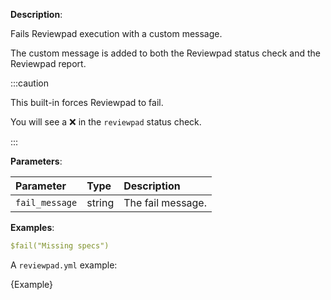 
**Description**:

Fails Reviewpad execution with a custom message.

The custom message is added to both the Reviewpad status check and the Reviewpad report.

:::caution

This built-in forces Reviewpad to fail.

You will see a ❌ in the `reviewpad` status check.

:::

**Parameters**:

| Parameter       | Type    | Description        |
| :-------------- | :------ | :----------------- |
| `fail_message`  | string  | The fail message.  |

**Examples**:

```yml
$fail("Missing specs")
```

A `reviewpad.yml` example:

<CodeBlock language="yml" title="reviewpad.yml">{Example}</CodeBlock>
